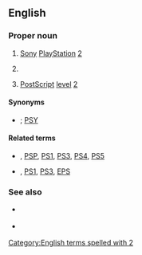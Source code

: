 {{also|PS/2}}
==English==
{{slim-wikipedia|PS2 (disambiguation)}}

===Proper noun===
{{en-proper noun}}

# {{lb|en|initialism|video games}} [[Sony]] [[PlayStation]] [[2]]
# {{lb|en|initialism|computing}} {{misspelling of|en|PS/2}}
# {{lb|en|initialism|software|publishing|typography}} [[PostScript]] [[level]] [[2]]

====Synonyms====
* {{sense|Sony}} {{l|en|PSX2}} {{qualifier|dated|rare|slang}}; [[PSY]] {{qualifier|dated|rare|slang}}

====Related terms====
* {{sense|Sony}} {{l|en|PSX}}, [[PSP]], [[PS1]], [[PS3]], [[PS4]], [[PS5]]
* {{sense|publishing}} {{l|en|PS}}, [[PS1]], [[PS3]], [[EPS]]

===See also===
* {{sense|Sony}} {{pedia|Sony PlayStation 2}}
* {{sense|publishing}} {{pedia|PostScript}}

[[Category:English terms spelled with 2]]